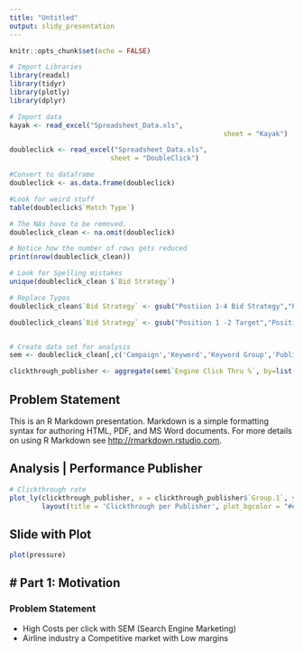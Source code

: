 ```yaml
---
title: "Untitled"
output: slidy_presentation
---
```


```r
knitr::opts_chunk$set(echo = FALSE)

# Import Libraries
library(readxl)
library(tidyr)
library(plotly)
library(dplyr)

# Import data
kayak <- read_excel("Spreadsheet_Data.xls", 
                                                     sheet = "Kayak")

doubleclick <- read_excel("Spreadsheet_Data.xls", 
                         sheet = "DoubleClick")

#Convert to dataframe
doubleclick <- as.data.frame(doubleclick)

#Look for weird stuff
table(doubleclick$`Match Type`)

# The NAs have to be removed.
doubleclick_clean <- na.omit(doubleclick)

# Notice how the number of rows gets reduced 
print(nrow(doubleclick_clean))

# Look for Spelling mistakes
unique(doubleclick_clean $`Bid Strategy`)

# Replace Typos
doubleclick_clean$`Bid Strategy` <- gsub("Postiion 1-4 Bid Strategy","Position 1-4 Bid Strategy",doubleclick_clean$`Bid Strategy`)

doubleclick_clean$`Bid Strategy` <- gsub("Position 1 -2 Target","Position 1-2 Target",doubleclick_clean$`Bid Strategy`)


# Create data set for analysis
sem <- doubleclick_clean[,c('Campaign','Keyword','Keyword Group','Publisher Name', 'Bid Strategy','Engine Click Thru %','Match Type','Trans. Conv. %','Total Cost/ Trans.','Impressions')]

clickthrough_publisher <- aggregate(sem$`Engine Click Thru %`, by=list(sem$`Publisher Name`), FUN=mean) 
```

## Problem Statement
This is an R Markdown presentation. Markdown is a simple formatting syntax for authoring HTML, PDF, and MS Word documents. For more details on using R Markdown see <http://rmarkdown.rstudio.com>.

## Analysis | Performance Publisher

```r
# Clickthrough rate
plot_ly(clickthrough_publisher, x = clickthrough_publisher$`Group.1`, y=~`x`,title = 'Average Clickthrough rate of different publisher')%>%
        layout(title = 'Clickthrough per Publisher', plot_bgcolor = "#e5ecf6",xaxis = list(title = 'Publisher'),yaxis = list(title = 'Clickthrough Rate in %'))
```

## Slide with Plot

```r

plot(pressure)
```

## # Part 1: Motivation

### Problem Statement
- High Costs per click with SEM (Search Engine Marketing)
- Airline industry a Competitive market with Low margins


```r

```

